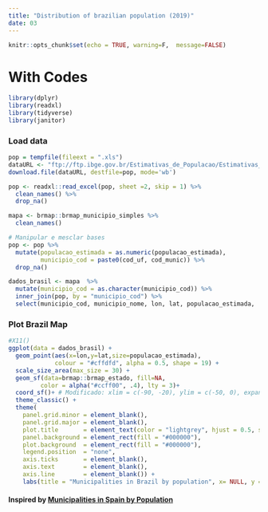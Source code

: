 ```yaml
---
title: "Distribution of brazilian population (2019)"
date: 03
---
```


```r
knitr::opts_chunk$set(echo = TRUE, warning=F,  message=FALSE)
```

# With Codes
```r
library(dplyr)
library(readxl)
library(tidyverse)
library(janitor)

```

### Load data
```r
pop = tempfile(fileext = ".xls")
dataURL <- "ftp://ftp.ibge.gov.br/Estimativas_de_Populacao/Estimativas_2019/estimativa_dou_2019.xls"
download.file(dataURL, destfile=pop, mode='wb')

pop <- readxl::read_excel(pop, sheet =2, skip = 1) %>% 
  clean_names() %>% 
  drop_na()

mapa <- brmap::brmap_municipio_simples %>% 
  clean_names()

# Manipular e mesclar bases
pop <- pop %>% 
  mutate(populacao_estimada = as.numeric(populacao_estimada),
         municipio_cod = paste0(cod_uf, cod_munic)) %>% 
  drop_na()

dados_brasil <- mapa  %>% 
  mutate(municipio_cod = as.character(municipio_cod)) %>% 
  inner_join(pop, by = "municipio_cod") %>% 
  select(municipio_cod, municipio_nome, lon, lat, populacao_estimada,  geometry)
```

### Plot Brazil Map
```r
#X11()
ggplot(data = dados_brasil) +
  geom_point(aes(x=lon,y=lat,size=populacao_estimada), 
             colour = "#cffdfd", alpha = 0.5, shape = 19) +
  scale_size_area(max_size = 30) +
  geom_sf(data=brmap::brmap_estado, fill=NA, 
         color = alpha("#ccff00", .4), lty = 3)+
  coord_sf()+ # Modificado: xlim = c(-90, -20), ylim = c(-50, 0), expand =F # Não funcionou para aumentar o mapa
  theme_classic() + 
  theme(
    panel.grid.minor = element_blank(),
    panel.grid.major = element_blank(),
    plot.title       = element_text(color = "lightgrey", hjust = 0.5, size = 25),
    panel.background = element_rect(fill = "#000000"),
    plot.background  = element_rect(fill = "#000000"),
    legend.position  = "none",
    axis.ticks       = element_blank(),
    axis.text        = element_blank(),
    axis.line        = element_blank()) + 
    labs(title = "Municipalities in Brazil by population", x= NULL, y = NULL) 
```

#### Inspired by [Municipalities in Spain by Population](https://mohdbilal87.github.io/dataviz-r/2019/11/14/municipalities-in-spain-by-population/) 